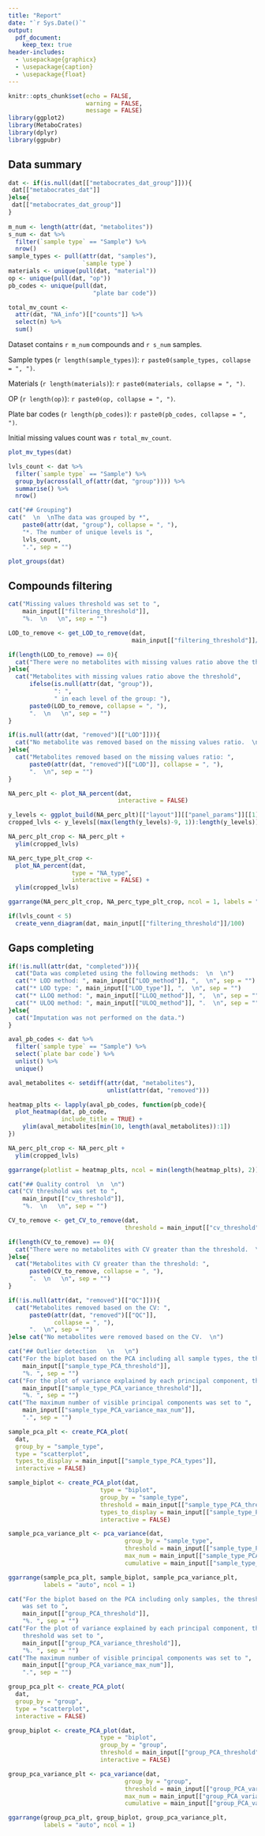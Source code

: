 ```yaml
---
title: "Report"
date: "`r Sys.Date()`"
output: 
  pdf_document:
    keep_tex: true
header-includes:
  - \usepackage{graphicx}
  - \usepackage{caption}
  - \usepackage{float}
---
```


<style type="text/css">
.main-container {max-width: 100%;}
.row {display: flex;}
.column {flex: 50%;}
</style>

```r
knitr::opts_chunk$set(echo = FALSE,
                      warning = FALSE,
                      message = FALSE)
library(ggplot2)
library(MetaboCrates)
library(dplyr)
library(ggpubr)
```

## Data summary

```r
dat <- if(is.null(dat[["metabocrates_dat_group"]])){
 dat[["metabocrates_dat"]] 
}else{
 dat[["metabocrates_dat_group"]] 
}
  
m_num <- length(attr(dat, "metabolites"))
s_num <- dat %>%
  filter(`sample type` == "Sample") %>%
  nrow()
sample_types <- pull(attr(dat, "samples"),
                     `sample type`)
materials <- unique(pull(dat, "material"))
op <- unique(pull(dat, "op"))
pb_codes <- unique(pull(dat,
                        "plate bar code"))

total_mv_count <-
  attr(dat, "NA_info")[["counts"]] %>%
  select(n) %>%
  sum()
```
Dataset contains `r m_num` compounds and `r s_num` samples.

Sample types (`r length(sample_types)`): `r paste0(sample_types, collapse = ", ")`.

Materials (`r length(materials)`): `r paste0(materials, collapse = ", ")`.

OP (`r length(op)`): `r paste0(op, collapse = ", ")`.

Plate bar codes (`r length(pb_codes)`): `r paste0(pb_codes, collapse = ", ")`.

Initial missing values count was `r total_mv_count`.

```r
plot_mv_types(dat)
```

```r
lvls_count <- dat %>%
  filter(`sample type` == "Sample") %>%
  group_by(across(all_of(attr(dat, "group")))) %>%
  summarise() %>%
  nrow()

cat("## Grouping")
cat("  \n  \nThe data was grouped by *",
    paste0(attr(dat, "group"), collapse = ", "),
    "*. The number of unique levels is ",
    lvls_count,
    ".", sep = "")
```

```r
plot_groups(dat)
```

## Compounds filtering

```r
cat("Missing values threshold was set to ",
    main_input[["filtering_threshold"]],
    "%.  \n   \n", sep = "")

LOD_to_remove <- get_LOD_to_remove(dat,
                                   main_input[["filtering_threshold"]]/100)

if(length(LOD_to_remove) == 0){
  cat("There were no metabolites with missing values ratio above the threshold.  \n   \n") 
}else{
  cat("Metabolites with missing values ratio above the threshold",
      ifelse(is.null(attr(dat, "group")),
             ": ",
             " in each level of the group: "),
      paste0(LOD_to_remove, collapse = ", "),
      ".  \n   \n", sep = "")
}
```

```r
if(is.null(attr(dat, "removed")[["LOD"]])){
  cat("No metabolite was removed based on the missing values ratio.  \n")
}else{
  cat("Metabolites removed based on the missing values ratio: ",
      paste0(attr(dat, "removed")[["LOD"]], collapse = ", "),
      ".  \n", sep = "")
}
```

```r
NA_perc_plt <- plot_NA_percent(dat,
                               interactive = FALSE)

y_levels <- ggplot_build(NA_perc_plt)[["layout"]][["panel_params"]][[1]][["y"]][["breaks"]]
cropped_lvls <- y_levels[(max(length(y_levels)-9, 1)):length(y_levels)]

NA_perc_plt_crop <- NA_perc_plt +
  ylim(cropped_lvls)

NA_perc_type_plt_crop <-
  plot_NA_percent(dat,
                  type = "NA_type",
                  interactive = FALSE) +
  ylim(cropped_lvls)

ggarrange(NA_perc_plt_crop, NA_perc_type_plt_crop, ncol = 1, labels = "auto")
```

```r
if(lvls_count < 5)
  create_venn_diagram(dat, main_input[["filtering_threshold"]]/100)
```

## Gaps completing

```r
if(!is.null(attr(dat, "completed"))){
  cat("Data was completed using the following methods:  \n  \n")
  cat("* LOD method: ", main_input[["LOD_method"]], ",  \n", sep = "")
  cat("* LOD type: ", main_input[["LOD_type"]], ",  \n", sep = "")
  cat("* LLOQ method: ", main_input[["LLOQ_method"]], ",  \n", sep = "")
  cat("* ULOQ method: ", main_input[["ULOQ_method"]], ".  \n", sep = "")
}else{
  cat("Imputation was not performed on the data.")
}
```

```r
aval_pb_codes <- dat %>%
  filter(`sample type` == "Sample") %>%
  select(`plate bar code`) %>%
  unlist() %>%
  unique()

aval_metabolites <- setdiff(attr(dat, "metabolites"),
                            unlist(attr(dat, "removed")))

heatmap_plts <- lapply(aval_pb_codes, function(pb_code){
  plot_heatmap(dat, pb_code,
               include_title = TRUE) +
    ylim(aval_metabolites[min(10, length(aval_metabolites)):1])
})

NA_perc_plt_crop <- NA_perc_plt +
  ylim(cropped_lvls)

ggarrange(plotlist = heatmap_plts, ncol = min(length(heatmap_plts), 2))
```

```r
cat("## Quality control  \n  \n")
cat("CV threshold was set to ",
    main_input[["cv_threshold"]],
    "%.  \n   \n", sep = "")

CV_to_remove <- get_CV_to_remove(dat,
                                 threshold = main_input[["cv_threshold"]]/100)

if(length(CV_to_remove) == 0){
  cat("There were no metabolites with CV greater than the threshold.  \n   \n")
}else{
  cat("Metabolites with CV greater than the threshold: ",
      paste0(CV_to_remove, collapse = ", "),
      ".  \n   \n", sep = "")
}

if(!is.null(attr(dat, "removed")[["QC"]])){
  cat("Metabolites removed based on the CV: ",
      paste0(attr(dat, "removed")[["QC"]],
             collapse = ", "),
      ".  \n", sep = "")
}else cat("No metabolites were removed based on the CV.  \n")
```

```r
cat("## Outlier detection   \n   \n")
cat("For the biplot based on the PCA including all sample types, the threshold was set to ",
    main_input[["sample_type_PCA_threshold"]],
    "%. ", sep = "")
cat("For the plot of variance explained by each principal component, the threshold was set to ",
    main_input[["sample_type_PCA_variance_threshold"]],
    "%. ", sep = "")
cat("The maximum number of visible principal components was set to ",
    main_input[["sample_type_PCA_variance_max_num"]],
    ".", sep = "")
```

```r
sample_pca_plt <- create_PCA_plot(
  dat,
  group_by = "sample_type",
  type = "scatterplot",
  types_to_display = main_input[["sample_type_PCA_types"]],
  interactive = FALSE)

sample_biplot <- create_PCA_plot(dat,
                          type = "biplot",
                          group_by = "sample_type",
                          threshold = main_input[["sample_type_PCA_threshold"]]/100,
                          types_to_display = main_input[["sample_type_PCA_types"]],
                          interactive = FALSE)

sample_pca_variance_plt <- pca_variance(dat,
                                 group_by = "sample_type",
                                 threshold = main_input[["sample_type_PCA_variance_threshold"]]/100,
                                 max_num = main_input[["sample_type_PCA_variance_max_num"]],
                                 cumulative = main_input[["sample_type_PCA_variance_cum"]])

ggarrange(sample_pca_plt, sample_biplot, sample_pca_variance_plt,
          labels = "auto", ncol = 1)
```

```r
cat("For the biplot based on the PCA including only samples, the threshold
    was set to ",
    main_input[["group_PCA_threshold"]],
    "%. ", sep = "")
cat("For the plot of variance explained by each principal component, the
    threshold was set to ",
    main_input[["group_PCA_variance_threshold"]],
    "%. ", sep = "")
cat("The maximum number of visible principal components was set to ",
    main_input[["group_PCA_variance_max_num"]],
    ".", sep = "")
```

```r
group_pca_plt <- create_PCA_plot(
  dat,
  group_by = "group",
  type = "scatterplot",
  interactive = FALSE)

group_biplot <- create_PCA_plot(dat,
                          type = "biplot",
                          group_by = "group",
                          threshold = main_input[["group_PCA_threshold"]]/100,
                          interactive = FALSE)

group_pca_variance_plt <- pca_variance(dat,
                                 group_by = "group",
                                 threshold = main_input[["group_PCA_variance_threshold"]]/100,
                                 max_num = main_input[["group_PCA_variance_max_num"]],
                                 cumulative = main_input[["group_PCA_variance_cum"]])

ggarrange(group_pca_plt, group_biplot, group_pca_variance_plt,
          labels = "auto", ncol = 1)
```
